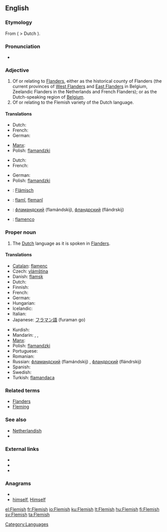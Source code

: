{{wikipedia|dab=Flemish}}
{{also|flemish}}
==English==

===Etymology===
From {{etyl|dum}} {{term|Vlaemisch}} ( > Dutch {{term|Vlaamsch}}).

===Pronunciation===
* {{audio|en-us-Flemish.ogg|Audio (US)}}

===Adjective===
{{en-adj}}

# Of or relating to [[Flanders]], either as the historical county of Flanders (the current provinces of [[West Flanders]] and [[East Flanders]] in Belgium, Zeelandic Flanders in the Netherlands and French Flanders); or as the Dutch-speaking region of [[Belgium]].
# Of or relating to the Flemish variety of the Dutch language.

====Translations====
{{trans-top|of or relating to Flanders}}
* Dutch: {{t+|nl|Vlaams}}
* French: {{t+|fr|flamand}}
* German: {{t|de|flämisch}}
{{trans-mid}}
* [[Manx]]: {{t-|gv|Flandrynagh|xs=Manx}}
* Polish: [[flamandzki]] {{m}}
{{trans-bottom}}

{{trans-top|of or relating to the Flemish variety of the Dutch language}}
* Dutch: {{t+|nl|Vlaams}}
* French: {{t+|fr|flamand}}
{{trans-mid}}
* German: {{t|de|flämisch}}
* Polish: [[flamandzki]] {{m}}
{{trans-bottom}}

{{checktrans-top}}
* {{ttbc|German}}: [[Flämisch]]
{{checktrans-mid}}
* {{ttbc|Kurdish}}: [[flamî]], [[flemanî]]
* {{ttbc|Russian}}: [[фламандский]] (flamándskij), [[фландрский]] (flándrskij)
* {{ttbc|Spanish}}: [[flamenco]] {{m}}
{{checktrans-bottom}}

===Proper noun===
{{en-proper noun}}

# The [[Dutch]] language as it is spoken in [[Flanders]].

====Translations====
{{trans-top|the Dutch language as it is spoken in Flanders}}
* [[Catalan]]: [[flamenc]]
* Czech: [[vlámština]] {{f}}
* Danish: [[flamsk]]
* Dutch: {{t+|nl|Vlaams|n}}
* Finnish: {{t+|fi|flaami}}
* French: {{t+|fr|flamand|m}}
* German: {{t-|de|Flämisch|n}}
* Hungarian: {{t+|hu|flamand}}
* Icelandic: {{t|is|flæmska|f}}
* Italian: {{t-|it|fiammingo|m}}
* Japanese: [[フラマン語]] (furaman go)
{{trans-mid}}
* Kurdish: {{t+|ku|flamî|f}}
* Mandarin: {{zh-tsp|佛蘭芒語|佛兰芒语|Fólánmángyŭ}}, {{zh-zh-p|弗拉茫|Fúlāmáng}}, {{zh-tsp|佛蘭芒|佛兰芒|Fólánmáng}}
* [[Manx]]: {{t-|gv|Flandrynish|f|xs=Manx}}
* Polish: [[flamandzki]] {{m}}
* Portuguese: {{t+|pt|flamengo|m}}
* Romanian: {{t-|ro|flamand|m}}
* Russian: [[фламандский]] (flamándskij) {{m}}, [[фландрский]] (flándrskij) {{m}}
* Spanish: {{t+|es|flamenco|m}}
* Swedish: {{t+|sv|flamländska}}
* Turkish: [[flamandaca]]
{{trans-bottom}}

===Related terms===
* [[Flanders]]
* [[Fleming]]

===See also===
* [[Netherlandish]]
* {{langcat}}

===External links===
* {{ISO 639|3code=vls}}
* {{ethnologue|code=nld}}
* {{ethnologue|lang=Vlaams|code=vls}}

===Anagrams===
* {{alphagram|efhilms}}
* [[himself#English|himself]], [[Himself#English|Himself]]

[[Category:Languages]]

[[el:Flemish]]
[[fr:Flemish]]
[[io:Flemish]]
[[ku:Flemish]]
[[lt:Flemish]]
[[hu:Flemish]]
[[fi:Flemish]]
[[sv:Flemish]]
[[ta:Flemish]]